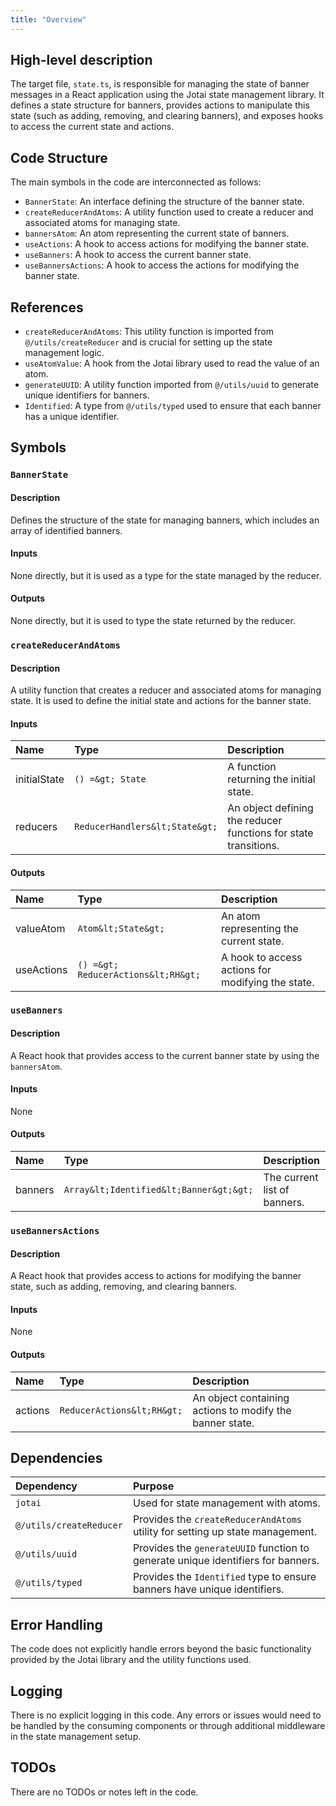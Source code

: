 ```yaml
---
title: "Overview"
---
```


## High-level description

The target file, `state.ts`, is responsible for managing the state of banner messages in a React application using the Jotai state management library. It defines a state structure for banners, provides actions to manipulate this state (such as adding, removing, and clearing banners), and exposes hooks to access the current state and actions.

## Code Structure

The main symbols in the code are interconnected as follows:
- `BannerState`: An interface defining the structure of the banner state.
- `createReducerAndAtoms`: A utility function used to create a reducer and associated atoms for managing state.
- `bannersAtom`: An atom representing the current state of banners.
- `useActions`: A hook to access actions for modifying the banner state.
- `useBanners`: A hook to access the current banner state.
- `useBannersActions`: A hook to access the actions for modifying the banner state.

## References

- `createReducerAndAtoms`: This utility function is imported from `@/utils/createReducer` and is crucial for setting up the state management logic.
- `useAtomValue`: A hook from the Jotai library used to read the value of an atom.
- `generateUUID`: A utility function imported from `@/utils/uuid` to generate unique identifiers for banners.
- `Identified`: A type from `@/utils/typed` used to ensure that each banner has a unique identifier.

## Symbols

### `BannerState`
#### Description
Defines the structure of the state for managing banners, which includes an array of identified banners.

#### Inputs
None directly, but it is used as a type for the state managed by the reducer.

#### Outputs
None directly, but it is used to type the state returned by the reducer.

### `createReducerAndAtoms`
#### Description
A utility function that creates a reducer and associated atoms for managing state. It is used to define the initial state and actions for the banner state.

#### Inputs
| Name | Type | Description |
|:-----|:-----|:------------|
| initialState | `() =&gt; State` | A function returning the initial state. |
| reducers | `ReducerHandlers&lt;State&gt;` | An object defining the reducer functions for state transitions. |

#### Outputs
| Name | Type | Description |
|:-----|:-----|:------------|
| valueAtom | `Atom&lt;State&gt;` | An atom representing the current state. |
| useActions | `() =&gt; ReducerActions&lt;RH&gt;` | A hook to access actions for modifying the state. |

### `useBanners`
#### Description
A React hook that provides access to the current banner state by using the `bannersAtom`.

#### Inputs
None

#### Outputs
| Name | Type | Description |
|:-----|:-----|:------------|
| banners | `Array&lt;Identified&lt;Banner&gt;&gt;` | The current list of banners. |

### `useBannersActions`
#### Description
A React hook that provides access to actions for modifying the banner state, such as adding, removing, and clearing banners.

#### Inputs
None

#### Outputs
| Name | Type | Description |
|:-----|:-----|:------------|
| actions | `ReducerActions&lt;RH&gt;` | An object containing actions to modify the banner state. |

## Dependencies

| Dependency | Purpose |
|:-----------|:--------|
| `jotai` | Used for state management with atoms. |
| `@/utils/createReducer` | Provides the `createReducerAndAtoms` utility for setting up state management. |
| `@/utils/uuid` | Provides the `generateUUID` function to generate unique identifiers for banners. |
| `@/utils/typed` | Provides the `Identified` type to ensure banners have unique identifiers. |

## Error Handling

The code does not explicitly handle errors beyond the basic functionality provided by the Jotai library and the utility functions used.

## Logging

There is no explicit logging in this code. Any errors or issues would need to be handled by the consuming components or through additional middleware in the state management setup.

## TODOs

There are no TODOs or notes left in the code.